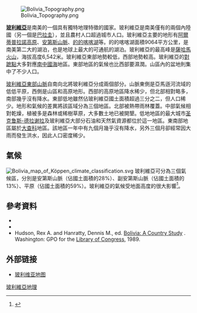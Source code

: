 [[Image:Bolivia_Topography.png|thumb]]

'''[[玻利維亞|玻利維亞]]'''是南美的一個具有獨特地理特徵的國家。玻利維亞是南美僅有的兩個內陸國（另一個是[[巴拉圭|巴拉圭]]），並且農村人口超過城市人口。玻利維亞主要的地形有[[阿爾蒂普拉諾高原|阿爾蒂普拉諾高原]]、[[安第斯山脈|安第斯山脈]]、[[的的喀喀湖|的的喀喀湖]]等。的的喀喀湖面積9064平方公里，是南美第二大的湖泊，也是地球上最大的可通航的湖泊。玻利維亞的最高峰是[[薩哈馬火山|薩哈馬火山]]，海拔高度6,542米。玻利維亞東部地勢較低，西部地勢較高。玻利維亞的[[對蹠點|對蹠點]]大多對應[[南中國海|南中國海]]地區。東部地區的氣候也比西部要濕潤。山區內的盆地則集中了不少人口。

[[玻利維亞東部山脈|玻利維亞東部山脈]]自南向北將玻利維亞分成兩個部分。山脈東側是亞馬遜河流域的低低平原，西側是山區和高原地形。西部的高原地區降水稀少，但北部相對略多，南部幾乎沒有降水。東部低地雖然佔玻利維亞國土面積超過三分之二，但人口稀少。地形和氣候的差異將該區域分為三個地區。北部被熱帶雨林覆蓋。中部氣候相對乾燥，植被多是森林或稀樹草原，大多數土地已被開墾。低地地區的最大城市[[圣克鲁斯-德拉谢拉|圣克鲁斯-德拉谢拉]]及玻利維亞大部分石油和天然氣資源都位於這一地區。東南部地區屬於[[大查科|大查科]]地區。該地區一年中有九個月幾乎沒有降水，另外三個月卻經常因大雨而發生洪水，因此人口密度稀少。

== 氣候 ==
[[File:Bolivia_map_of_Köppen_climate_classification.svg|thumb]]
玻利維亞可分為三個氣候區，分別是安第斯山脈（佔國土面積的28%）、副安第斯山脈（佔國土面積的13%）、平原（佔國土面積的59%）。玻利維亞的氣候受地面高度的很大影響<ref>{{Cite journal|last=Abadi|first=Azar M.|last2=Rowe|first2=Clinton M.|last3=Andrade|first3=Marcos|date=2020|title=Climate regionalization in Bolivia: A combination of non‐hierarchical and consensus clustering analyses based on precipitation and temperature|url=https://onlinelibrary.wiley.com/doi/abs/10.1002/joc.6464|journal=International Journal of Climatology|language=en|volume=40|issue=10|pages=4408–4421|doi=10.1002/joc.6464|issn=0899-8418}}</ref>。

==參考資料==
{{reflist}}
* {{StateDept}}
* {{CIA World Factbook}}
* Hudson, Rex A. and Hanratty, Dennis M., ed. [http://lcweb2.loc.gov/frd/cs/botoc.html Bolivia: A Country Study] {{Webarchive|url=https://archive.is/20120714213134/lcweb2.loc.gov/frd/cs/botoc.html |date=2012-07-14 }}. Washington: GPO for the [[Library_of_Congress|Library of Congress]], 1989.

==外部链接 ==
*[http://www.wdl.org/zh/item/11315/ 玻利维亚地图] {{Wayback|url=http://www.wdl.org/zh/item/11315/ |date=20150906015411 }}
{{美洲题目|地理}}
[[Category:玻利維亞地理|]]